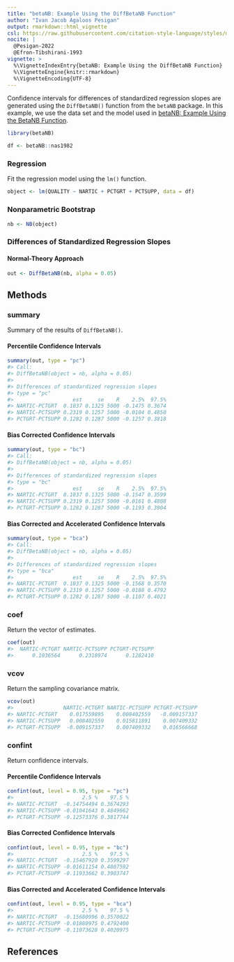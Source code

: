 ```yaml
---
title: "betaNB: Example Using the DiffBetaNB Function"
author: "Ivan Jacob Agaloos Pesigan"
output: rmarkdown::html_vignette
csl: https://raw.githubusercontent.com/citation-style-language/styles/master/apa.csl
nocite: |
  @Pesigan-2022
  @Efron-Tibshirani-1993
vignette: >
  %\VignetteIndexEntry{betaNB: Example Using the DiffBetaNB Function}
  %\VignetteEngine{knitr::rmarkdown}
  %\VignetteEncoding{UTF-8}
---
```




Confidence intervals for
differences of standardized regression slopes
are generated using
the `DiffBetaNB()` function from the `betaNB` package.
In this example,
we use the data set and the model used in
[betaNB: Example Using the BetaNB Function](example-beta-nb.html).


``` r
library(betaNB)
```




``` r
df <- betaNB::nas1982
```

### Regression

Fit the regression model using the `lm()` function.


``` r
object <- lm(QUALITY ~ NARTIC + PCTGRT + PCTSUPP, data = df)
```

### Nonparametric Bootstrap


``` r
nb <- NB(object)
```

### Differences of Standardized Regression Slopes

#### Normal-Theory Approach


``` r
out <- DiffBetaNB(nb, alpha = 0.05)
```

## Methods

### summary

Summary of the results of `DiffBetaNB()`.

#### Percentile Confidence Intervals


``` r
summary(out, type = "pc")
#> Call:
#> DiffBetaNB(object = nb, alpha = 0.05)
#> 
#> Differences of standardized regression slopes
#> type = "pc"
#>                   est     se    R    2.5%  97.5%
#> NARTIC-PCTGRT  0.1037 0.1325 5000 -0.1475 0.3674
#> NARTIC-PCTSUPP 0.2319 0.1257 5000 -0.0104 0.4850
#> PCTGRT-PCTSUPP 0.1282 0.1287 5000 -0.1257 0.3818
```

#### Bias Corrected Confidence Intervals


``` r
summary(out, type = "bc")
#> Call:
#> DiffBetaNB(object = nb, alpha = 0.05)
#> 
#> Differences of standardized regression slopes
#> type = "bc"
#>                   est     se    R    2.5%  97.5%
#> NARTIC-PCTGRT  0.1037 0.1325 5000 -0.1547 0.3599
#> NARTIC-PCTSUPP 0.2319 0.1257 5000 -0.0161 0.4808
#> PCTGRT-PCTSUPP 0.1282 0.1287 5000 -0.1193 0.3904
```

#### Bias Corrected and Accelerated Confidence Intervals


``` r
summary(out, type = "bca")
#> Call:
#> DiffBetaNB(object = nb, alpha = 0.05)
#> 
#> Differences of standardized regression slopes
#> type = "bca"
#>                   est     se    R    2.5%  97.5%
#> NARTIC-PCTGRT  0.1037 0.1325 5000 -0.1568 0.3570
#> NARTIC-PCTSUPP 0.2319 0.1257 5000 -0.0188 0.4792
#> PCTGRT-PCTSUPP 0.1282 0.1287 5000 -0.1107 0.4021
```

### coef

Return the vector of estimates.


``` r
coef(out)
#>  NARTIC-PCTGRT NARTIC-PCTSUPP PCTGRT-PCTSUPP 
#>      0.1036564      0.2318974      0.1282410
```

### vcov

Return the sampling covariance matrix.


``` r
vcov(out)
#>                NARTIC-PCTGRT NARTIC-PCTSUPP PCTGRT-PCTSUPP
#> NARTIC-PCTGRT    0.017559895    0.008402559   -0.009157337
#> NARTIC-PCTSUPP   0.008402559    0.015811891    0.007409332
#> PCTGRT-PCTSUPP  -0.009157337    0.007409332    0.016566668
```

### confint

Return confidence intervals.

#### Percentile Confidence Intervals


``` r
confint(out, level = 0.95, type = "pc")
#>                      2.5 %    97.5 %
#> NARTIC-PCTGRT  -0.14754494 0.3674293
#> NARTIC-PCTSUPP -0.01041643 0.4849662
#> PCTGRT-PCTSUPP -0.12573376 0.3817744
```

#### Bias Corrected Confidence Intervals


``` r
confint(out, level = 0.95, type = "bc")
#>                      2.5 %    97.5 %
#> NARTIC-PCTGRT  -0.15467920 0.3599297
#> NARTIC-PCTSUPP -0.01611154 0.4807592
#> PCTGRT-PCTSUPP -0.11933662 0.3903747
```

#### Bias Corrected and Accelerated Confidence Intervals


``` r
confint(out, level = 0.95, type = "bca")
#>                      2.5 %    97.5 %
#> NARTIC-PCTGRT  -0.15680996 0.3570022
#> NARTIC-PCTSUPP -0.01880975 0.4792400
#> PCTGRT-PCTSUPP -0.11073628 0.4020975
```

## References
